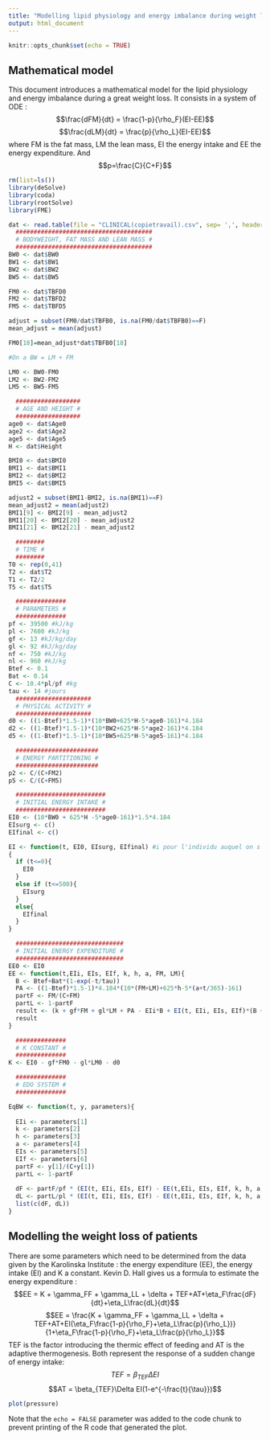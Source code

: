 ```yaml
---
title: "Modelling lipid physiology and energy imbalance during weight loss."
output: html_document
---
```


```r
knitr::opts_chunk$set(echo = TRUE)
```

## Mathematical model

This document introduces a mathematical model for the lipid physiology and energy imbalance during a great weight loss. It consists in a system of ODE :
$$\frac{dFM}{dt} = \frac{1-p}{\rho_F}(EI-EE)$$
$$\frac{dLM}{dt} = \frac{p}{\rho_L}(EI-EE)$$ 
where FM is the fat mass, LM the lean mass, EI the energy intake and EE the energy expenditure. And $$p=\frac{C}{C+F}$$
```r
rm(list=ls())
library(deSolve)
library(coda)
library(rootSolve)
library(FME)

dat <- read.table(file = "CLINICAL(copietravail).csv", sep= ',', header = TRUE)
  ######################################
  # BODYWEIGHT, FAT MASS AND LEAN MASS #
  ######################################
BW0 <- dat$BW0
BW1 <- dat$BW1
BW2 <- dat$BW2
BW5 <- dat$BW5

FM0 <- dat$TBFD0
FM2 <- dat$TBFD2
FM5 <- dat$TBFD5

adjust = subset(FM0/dat$TBFB0, is.na(FM0/dat$TBFB0)==F)
mean_adjust = mean(adjust)

FM0[18]=mean_adjust*dat$TBFB0[18]

#On a BW = LM + FM

LM0 <- BW0-FM0
LM2 <- BW2-FM2
LM5 <- BW5-FM5

  ##################
  # AGE AND HEIGHT #
  ##################
age0 <- dat$Age0
age2 <- dat$Age2
age5 <- dat$Age5
H <- dat$Height

BMI0 <- dat$BMI0
BMI1 <- dat$BMI1
BMI2 <- dat$BMI2
BMI5 <- dat$BMI5

adjust2 = subset(BMI1-BMI2, is.na(BMI1)==F)
mean_adjust2 = mean(adjust2)
BMI1[9] <- BMI2[9] - mean_adjust2
BMI1[20] <- BMI2[20] - mean_adjust2
BMI1[21] <- BMI2[21] - mean_adjust2

  ########
  # TIME #
  ########
T0 <- rep(0,41)
T2 <- dat$T2
T1 <- T2/2
T5 <- dat$T5

  ##############
  # PARAMETERS #
  ##############
pf <- 39500 #kJ/kg
pl <- 7600 #kJ/kg
gf <- 13 #kJ/kg/day
gl <- 92 #kJ/kg/day
nf <- 750 #kJ/kg 
nl <- 960 #kJ/kg
Btef <- 0.1
Bat <- 0.14
C <- 10.4*pl/pf #kg
tau <- 14 #jours
  #####################
  # PHYSICAL ACTIVITY #
  #####################
d0 <- ((1-Btef)*1.5-1)*(10*BW0+625*H-5*age0-161)*4.184
d2 <- ((1-Btef)*1.5-1)*(10*BW2+625*H-5*age2-161)*4.184
d5 <- ((1-Btef)*1.5-1)*(10*BW5+625*H-5*age5-161)*4.184

  #######################
  # ENERGY PARTITIONING #
  #######################
p2 <- C/(C+FM2) 
p5 <- C/(C+FM5)

  #########################
  # INITIAL ENERGY INTAKE #
  #########################
EI0 <- (10*BW0 + 625*H -5*age0-161)*1.5*4.184
EIsurg <- c()
EIfinal <- c()

EI <- function(t, EI0, EIsurg, EIfinal) #i pour l'individu auquel on s'interesse
{
  if (t<=0){
    EI0
  }
  else if (t<=500){
    EIsurg
  }
  else{
    EIfinal
  }
}

  ##############################
  # INITIAL ENERGY EXPENDITURE #
  ##############################
EE0 <- EI0
EE <- function(t,EIi, EIs, EIf, k, h, a, FM, LM){
  B <- Btef+Bat*(1-exp(-t/tau))
  PA <- ((1-Btef)*1.5-1)*4.184*(10*(FM+LM)+625*h-5*(a+t/365)-161)
  partF <- FM/(C+FM)
  partL <- 1-partF
  result <- (k + gf*FM + gl*LM + PA - EIi*B + EI(t, EIi, EIs, EIf)*(B + partF*nf/pf + partL*nl/pl))/(1 + partF*nf/pf + partL*nl/pl)
  result
}

  ##############
  # K CONSTANT #
  ##############
K <- EI0 - gf*FM0 - gl*LM0 - d0

  ##############
  # EDO SYSTEM #
  ##############

EqBW <- function(t, y, parameters){
  
  EIi <- parameters[1]
  k <- parameters[2]
  h <- parameters[3]
  a <- parameters[4]
  EIs <- parameters[5]
  EIf <- parameters[6]
  partF <- y[1]/(C+y[1])
  partL <- 1-partF
  
  dF <- partF/pf * (EI(t, EIi, EIs, EIf) - EE(t,EIi, EIs, EIf, k, h, a, y[1], y[2]))
  dL <- partL/pl * (EI(t, EIi, EIs, EIf) - EE(t,EIi, EIs, EIf, k, h, a, y[1], y[2]))
  list(c(dF, dL))
}

```

## Modelling the weight loss of patients

There are some parameters which need to be determined from the data given by the Karolinska Institute : the energy expenditure (EE), the energy intake (EI) and K a constant. Kevin D. Hall gives us a formula to estimate the energy expenditure :
$$EE = K + \gamma_FF + \gamma_LL + \delta + TEF+AT+\eta_F\frac{dF}{dt}+\eta_L\frac{dL}{dt}$$
$$EE = \frac{K + \gamma_FF + \gamma_LL + \delta + TEF+AT+EI(\eta_F\frac{1-p}{\rho_F}+\eta_L\frac{p}{\rho_L})}{1+\eta_F\frac{1-p}{\rho_F}+\eta_L\frac{p}{\rho_L}}$$
TEF is the factor introducing the thermic effect of feeding and AT is the adaptive thermogenesis. Both represent the response of a sudden change of energy intake:
$$TEF =  \beta_{TEF}\Delta EI$$
$$AT = \beta_{TEF}\Delta EI(1-e^{-\frac{t}{\tau}})$$
```r
plot(pressure)
```

Note that the `echo = FALSE` parameter was added to the code chunk to prevent printing of the R code that generated the plot.
